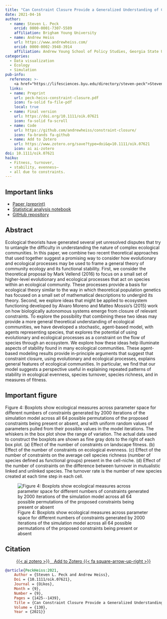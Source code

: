 ```yaml
---
title: "Can Constraint Closure Provide a Generalized Understanding of Community Dynamics in Ecosystems?"
date: 2021-04-16
author:
  - name: Steven L. Peck
    orcid: 0000-0001-7307-5589
    affiliation: Brigham Young University
  - name: Andrew Heiss
    url: https://www.andrewheiss.com/
    orcid: 0000-0002-3948-3914
    affiliation: Andrew Young School of Policy Studies, Georgia State University
categories: 
  - Data visualization
  - Ecology
  - Simulation
pub-info:
  reference: >-
    <a href="https://lifesciences.byu.edu/directory/steven-peck">Steven L. Peck</a> and <strong>Andrew Heiss</strong>, “Can Constraint Closure Provide a Generalized Understanding of Community Dynamics in Ecosystems?” <em>Oikos</em> 130, no. 9 (September 2021): 1425–1439, doi: <a href="https://doi.org/10.1111/oik.07621"><code>10.1111/oik.07621</code></a>
  links:
  - name: Preprint
    url: peck-heiss-constraint-closure.pdf
    icon: fa-solid fa-file-pdf
    local: true
  - name: Final version
    url: https://doi.org/10.1111/oik.07621
    icon: fa-solid fa-scroll
  - name: Code
    url: https://github.com/andrewheiss/constraint-closure/
    icon: fa-brands fa-github
  - name: Add to Zotero
    url: https://www.zotero.org/save?type=doi&q=10.1111/oik.07621
    icon: ai ai-zotero
doi: 10.1111/oik.07621
haiku: 
  - Fitness, turnover,
  - stability, evenness—
  - all due to constraints.
---
```


## Important links

- [Paper (preprint)](peck-heiss-constraint-closure.pdf)
- [Statistical analysis notebook](https://stats.andrewheiss.com/constraint-closure/)
- [GitHub repository](https://github.com/andrewheiss/constraint-closure/)

## Abstract

Ecological theorists have generated several yet unresolved disputes that try to untangle the difficulty in understanding the nature of complex ecological communities. In this paper, we combine two recent theoretical approaches that used together suggest a promising way to consider how evolutionary and ecological processes may be used to frame a general theory of community ecology and its functional stability. First, we consider the theoretical proposal by Mark Vellend (2016) to focus on a small set of higher-level evolutionary and ecological processes that act on species within an ecological community. These processes provide a basis for ecological theory similar to the way in which theoretical population genetics has focused on a small set of mathematical descriptions to undergird its theory. Second, we explore ideas that might be applied to ecosystem functioning developed by Alvaro Moreno and Matteo Mossio's (2015) work on how biologically autonomous systems emerge from closure of relevant constraints. To explore the possibility that combining these two ideas may provide a more general theoretical understanding of ecological communities, we have developed a stochastic, agent-based model, with agents representing species, that explores the potential of using evolutionary and ecological processes as a constraint on the flow of species through an ecosystem. We explore how these ideas help illuminate aspects of stability found in many ecological communities. These agent-based modeling results provide in-principle arguments that suggest that constraint closure, using evolutionary and ecological processes, explains general features of ecological communities. In particular, we find that our model suggests a perspective useful in explaining repeated patterns of stability in ecological evenness, species turnover, species richness, and in measures of fitness.


## Important figure

Figure 4: Boxplots show ecological measures across parameter space for different numbers of constraints generated by 2000 iterations of the simulation model across all 64 possible permutations of the proposed constraints being present or absent, and with uniform random values of parameters pulled from their possible values in the model iterations. The whiskers in the box plot show the range of variation. The actual data used to construct the boxplots are shown as fine gray dots to the right of each box plot. (a) Effect of the number of constraints on landscape fitness. (b) Effect of the number of constraints on ecological evenness. (c) Effect of the number of constraints on the average cell species richness (number of species defined as functional groups) present in the cell-niche. (d) Effect of the number of constraints on the difference between turnover in mutualistic linked and unlinked species. The turnover rate is the number of new species created at each time step in each cell.

![Figure 4: Boxplots show ecological measures across parameter space for different numbers of constraints generated by 2000 iterations of the simulation model across all 64 possible permutations of the proposed constraints being present or absent](oikos-21_fig-4.png)


## Citation

<p class="buttons" style="text-align:center;">
<a class="btn btn-danger" target="_blank" href="https://www.zotero.org/save?type=doi&q=10.1111/oik.07621">{{< ai zotero >}}&emsp;Add to Zotero {{< fa square-arrow-up-right >}}</a>
</p>

```bibtex
@article{PeckHeiss:2021,
    Author = {Steven L. Peck and Andrew Heiss},
    Doi = {10.1111/oik.07621},
    Journal = {Oikos},
    Month = {9},
    Number = {9},
    Pages = {1425--1439},
    Title = {Can Constraint Closure Provide a Generalized Understanding of Community Dynamics in Ecosystems?},
    Volume = {130},
    Year = {2021}}
```
